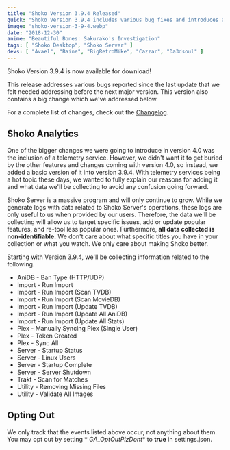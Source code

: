 ```yaml
---
title: "Shoko Version 3.9.4 Released"
quick: "Shoko Version 3.9.4 includes various bug fixes and introduces a telemetry service for better targeting issues and improving features."
image: "shoko-version-3-9-4.webp"
date: "2018-12-30"
anime: "Beautiful Bones: Sakurako's Investigation"
tags: [ "Shoko Desktop", "Shoko Server" ]
devs: [ "Avael", "Baine", "BigRetroMike", "Cazzar", "Da3dsoul" ]
---
```


Shoko Version 3.9.4 is now available for download!

This release addresses various bugs reported since the last update that we felt needed addressing before the next major
version. This version also contains a big change which we've addressed below.

For a complete list of changes, check out the [Changelog](https://docs.shokoanime.com/changelog.html).

## Shoko Analytics

One of the bigger changes we were going to introduce in version 4.0 was the inclusion of a telemetry service. However,
we didn't want it to get buried by the other features and changes coming with version 4.0, so instead, we added a basic
version of it into version 3.9.4. With telemetry services being a hot topic these days, we wanted to fully explain our
reasons for adding it and what data we'll be collecting to avoid any confusion going forward.

Shoko Server is a massive program and will only continue to grow. While we generate logs with data related to Shoko
Server's operations, these logs are only useful to us when provided by our users. Therefore, the data we'll be
collecting will allow us to target specific issues, add or update popular features, and re-tool less popular ones.
Furthermore, **all data collected is non-identifiable.** We don't care about what specific titles you have in your
collection or what you watch. We only care about making Shoko better.

Starting with Version 3.9.4, we'll be collecting information related to the following.

- AniDB - Ban Type (HTTP/UDP)
- Import - Run Import
- Import - Run Import (Scan TVDB)
- Import - Run Import (Scan MovieDB)
- Import - Run Import (Update TVDB)
- Import - Run Import (Update All AniDB)
- Import - Run Import (Update All Stats)
- Plex - Manually Syncing Plex (Single User)
- Plex - Token Created
- Plex - Sync All
- Server - Startup Status
- Server - Linux Users
- Server - Startup Complete
- Server - Server Shutdown
- Trakt - Scan for Matches
- Utility - Removing Missing Files
- Utility - Validate All Images

## Opting Out

We only track that the events listed above occur, not anything about them. You may opt out by setting *
*GA\_OptOutPlzDont** to **true** in settings.json.

